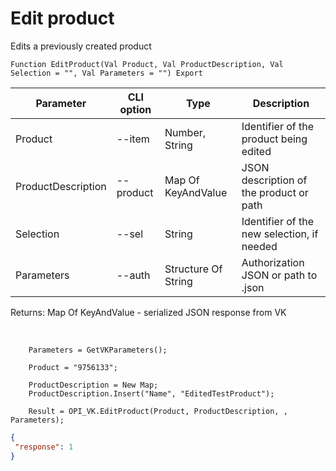﻿---
sidebar_position: 5
---


# Edit product
 Edits a previously created product



`Function EditProduct(Val Product, Val ProductDescription, Val Selection = "", Val Parameters = "") Export`

  | Parameter | CLI option | Type | Description |
  |-|-|-|-|
  | Product | --item | Number, String | Identifier of the product being edited |
  | ProductDescription | --product | Map Of KeyAndValue | JSON description of the product or path |
  | Selection | --sel | String | Identifier of the new selection, if needed |
  | Parameters | --auth | Structure Of String | Authorization JSON or path to .json |

  
  Returns:  Map Of KeyAndValue - serialized JSON response from VK

<br/>




```bsl title="Code example"
    Parameters = GetVKParameters();

    Product = "9756133";

    ProductDescription = New Map;
    ProductDescription.Insert("Name", "EditedTestProduct");

    Result = OPI_VK.EditProduct(Product, ProductDescription, , Parameters);
```
 



```json title="Result"
{
 "response": 1
}
```
